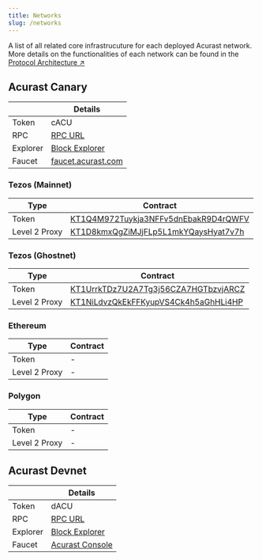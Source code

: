 ```yaml
---
title: Networks
slug: /networks
---
```


A list of all related core infrastrucuture for each deployed Acurast network. More details on the functionalities of each network can be found in the [Protocol Architecture ↗](/acurast-protocol/architecture/instances)

## Acurast Canary

|          | Details                                                                                                       |
| -------- | ------------------------------------------------------------------------------------------------------------- |
| Token    | cACU                                                                                                          |
| RPC      | [RPC URL](wss://acurast-canarynet-ws.prod.gke.acurast.com)                                                    |
| Explorer | [Block Explorer](https://polkadot.js.org/apps/?rpc=wss://acurast-canarynet-ws.prod.gke.acurast.com#/explorer) |
| Faucet   | [faucet.acurast.com](https://faucet.acurast.com/)                                                             |

### Tezos (Mainnet)

| Type          | Contract                                                                                                                |
| ------------- | ----------------------------------------------------------------------------------------------------------------------- |
| Token         | [KT1Q4M972Tuykja3NFFv5dnEbakR9D4rQWFV](https://better-call.dev/mainnet/KT1Q4M972Tuykja3NFFv5dnEbakR9D4rQWFV/operations) |
| Level 2 Proxy | [KT1D8kmxQgZiMJjFLp5L1mkYQaysHyat7v7h](https://better-call.dev/mainnet/KT1D8kmxQgZiMJjFLp5L1mkYQaysHyat7v7h/operations) |

### Tezos (Ghostnet)

| Type          | Contract                                                                                                                |
| ------------- | ----------------------------------------------------------------------------------------------------------------------- |
| Token         | [KT1UrrkTDz7U2A7Tg3j56CZA7HGTbzvjARCZ](https://better-call.dev/mainnet/KT1UrrkTDz7U2A7Tg3j56CZA7HGTbzvjARCZ/operations) |
| Level 2 Proxy | [KT1NiLdvzQkEkFFKyupVS4Ck4h5aGhHLi4HP](https://better-call.dev/mainnet/KT1NiLdvzQkEkFFKyupVS4Ck4h5aGhHLi4HP/operations) |

### Ethereum

| Type          | Contract |
| ------------- | -------- |
| Token         | -        |
| Level 2 Proxy | -        |

### Polygon

| Type          | Contract |
| ------------- | -------- |
| Token         | -        |
| Level 2 Proxy | -        |

## Acurast Devnet

|          | Details                                                                                                |
| -------- | ------------------------------------------------------------------------------------------------------ |
| Token    | dACU                                                                                                   |
| RPC      | [RPC URL](wss://wss.collator-1.acurast.papers.tech)                                                    |
| Explorer | [Block Explorer](https://polkadot.js.org/apps/?rpc=wss://wss.collator-1.acurast.papers.tech#/explorer) |
| Faucet   | [Acurast Console](https://console.acurast.com/)                                                        |
